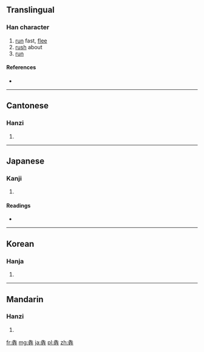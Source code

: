 {{also|奔}}
==Translingual==

===Han character===
{{Han char|rn=93|rad=牛|as=08|sn=12|four=|canj=竹手竹手手 (HQHQQ)}}

# [[run]] fast, [[flee]]
# [[rush]] about
# [[run]]

====References====
* {{Han ref|kx=0702.100|dkj=20058|dj=1115.150|hdz=31813.060|uh=7287|ud=29319}}

----

==Cantonese==

===Hanzi===
{{yue-hanzi|jyut=|y=ban1}}

# {{defn|lang=yue|sort=牛08}}

----

==Japanese==

===Kanji===
{{ja-kanji|grade=|rs=牛08}}

# {{defn|lang=ja|sort=牛08}}

====Readings====
* {{ja-readings|on=[[ほん]] (hon)|kun=[[はしる]] (hashiru), [[ひしめく]] (hishimeku)}}

----

==Korean==

===Hanja===
{{ko-hanja|hangeul=분|eumhun=|rv=bun|mr=pun|y=pun}}

# {{defn|lang=ko|sort=牛08}}

----

==Mandarin==

===Hanzi===
{{cmn-hanzi|pin=[[bēn]] ([[ben1]])ㄅㄣ,[[jiǎn]] ([[jian3]])ㄐㄧㄢˇ,[[qián]] ([[qian2]])ㄑㄧㄢˊ|wg=pen<sup>1</sup> ,chien<sup>3</sup> ㄔㄧㄣˇ,ch'ien<sup>2</sup> ㄔㄧㄣˊ}}

# {{defn|lang=cmn|sort=牛08}}

[[fr:犇]]
[[mg:犇]]
[[ja:犇]]
[[pl:犇]]
[[zh:犇]]